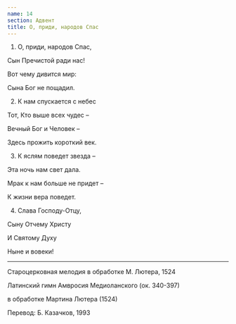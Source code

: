 ```yaml
---
name: 14
section: Адвент
title: О, приди, народов Спас
---
```

1. О, приди, народов Спас,

Сын Пречистой ради нас!

Вот чему дивится мир:

Сына Бог не пощадил.


2. К нам спускается с небес

Тот, Кто выше всех чудес –

Вечный Бог и Человек –

Здесь прожить короткий век.


3. К яслям поведет звезда –

Эта ночь нам свет дала.

Мрак к нам больше не придет –

К жизни вера поведет.


4. Слава Господу-Отцу,

Сыну Отчему Христу

И Святому Духу

Ныне и вовеки!

***

Староцерковная мелодия в обработке М. Лютера, 1524

Латинский гимн Амвросия Медиоланского (ок. 340-397)

в обработке Мартина Лютера (1524)

Перевод: Б. Казачков, 1993